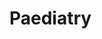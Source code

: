 # Paediatry


<Cards>
  <Cards.Card
    title={"Central Nervous System"}
    href={"/bloc/paediatry/cns/febrile-convulsion"}
  />
  <Cards.Card
    title={"Cardiovascular System"}
    href={"/bloc/paediatry/cvs/ventricular-septal-defect"}
  />
  <Cards.Card
    title={"Gastro-intestinal System"}
    href={"/bloc/paediatry/gi/diarrhoea"}
  />
  <Cards.Card
    title={"Haematology"}
    href={"/bloc/paediatry/haematology/acute-lymphoblastic-leukemia"}
  />
  <Cards.Card
    title={"Neonatology"}
    href={"/bloc/paediatry/neonatology/neonatal-jaundice"}
  />
  <Cards.Card title={"Neprhology"} href={"/bloc/paediatry/renal/apsgn"} />
</Cards>
